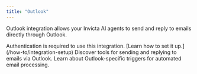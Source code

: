 ```yaml
---
title: "Outlook"
---
```


Outlook integration allows your Invicta AI agents to send and reply to emails directly through Outlook.

<Note>
  Authentication is required to use this integration. [Learn how to set it
  up.](/how-to/integration-setup)
</Note>

<CardGroup cols={2}>
  <Card
    title="Outlook Tools"
    icon="envelope"
    href="/tools/email-&-communication-tools#outlook-send-message"
  >
    Discover tools for sending and replying to emails via Outlook.
  </Card>
  <Card
    title="Outlook Triggers"
    icon="bell"
    href="/triggers/email-triggers#outlook-new-email-trigger"
  >
    Learn about Outlook-specific triggers for automated email processing.
  </Card>
</CardGroup>
